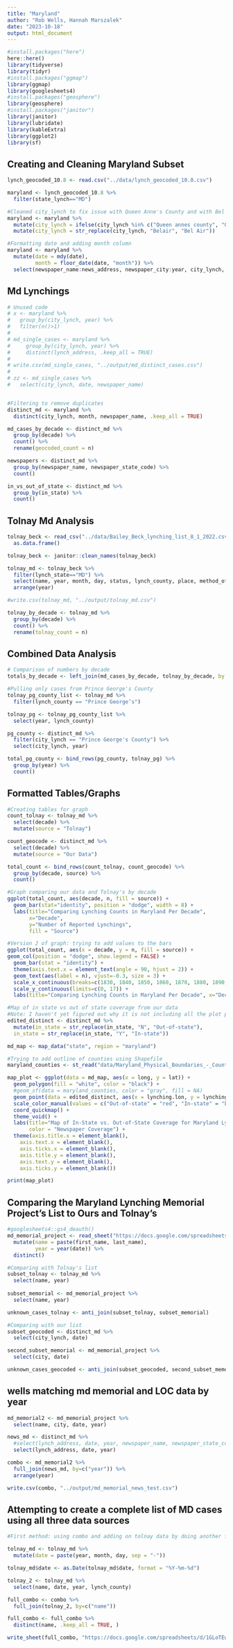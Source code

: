 ```yaml
---
title: "Maryland"
author: "Rob Wells, Hannah Marszalek"
date: "2023-10-18"
output: html_document
---
```

```r
#install.packages("here")
here::here()
library(tidyverse)
library(tidyr)
#install.packages("ggmap")
library(ggmap)
library(googlesheets4)
#install.packages("geosphere")
library(geosphere)
#install.packages("janitor")
library(janitor)
library(lubridate)
library(kableExtra)
library(ggplot2)
library(sf)
```

## Creating and Cleaning Maryland Subset
```r
lynch_geocoded_10.8 <- read.csv("../data/lynch_geocoded_10.8.csv")

maryland <- lynch_geocoded_10.8 %>% 
  filter(state_lynch=="MD") 

#Cleaned city_lynch to fix issue with Queen Anne's County and with Bel Air
maryland <- maryland %>%
  mutate(city_lynch = ifelse(city_lynch %in% c("Queen annes county", "Queen Annes County", "Queen Annes County (eastern shore)"), "Queen Anne's County", city_lynch)) %>%
  mutate(city_lynch = str_replace(city_lynch, "Belair", "Bel Air"))

#Formatting date and adding month column
maryland <- maryland %>%
  mutate(date = mdy(date),
         month = floor_date(date, "month")) %>%
  select(newspaper_name:news_address, newspaper_city:year, city_lynch, state_lynch, lynching.lon:Newspaper_Region, month)
```

## Md Lynchings
```r
# Unused code
# x <- maryland %>% 
#   group_by(city_lynch, year) %>% 
#   filter(n()>1)
# 
# md_single_cases <- maryland %>% 
#     group_by(city_lynch, year) %>% 
#     distinct(lynch_address, .keep_all = TRUE)  
# 
# write.csv(md_single_cases, "../output/md_distinct_cases.csv")
# 
# zz <- md_single_cases %>% 
#   select(city_lynch, date, newspaper_name)


#Filtering to remove duplicates
distinct_md <- maryland %>%
  distinct(city_lynch, month, newspaper_name, .keep_all = TRUE)

md_cases_by_decade <- distinct_md %>%
  group_by(decade) %>% 
  count() %>% 
  rename(geocoded_count = n)

newspapers <- distinct_md %>%
  group_by(newspaper_name, newspaper_state_code) %>%
  count()

in_vs_out_of_state <- distinct_md %>%
  group_by(in_state) %>%
  count()
```

## Tolnay Md Analysis
```r
tolnay_beck <- read_csv("../data/Bailey_Beck_lynching_list_8_1_2022.csv") %>% 
  as.data.frame()

tolnay_beck <- janitor::clean_names(tolnay_beck)

tolnay_md <- tolnay_beck %>% 
  filter(lynch_state=="MD") %>% 
  select(name, year, month, day, status, lynch_county, place, method_of_death, accusation, mob_size, notes, decade) %>% 
  arrange(year)

#write.csv(tolnay_md, "../output/tolnay_md.csv")

tolnay_by_decade <- tolnay_md %>% 
  group_by(decade) %>% 
  count() %>%
  rename(tolnay_count = n)
```

## Combined Data Analysis
```r
# Comparison of numbers by decade
totals_by_decade <- left_join(md_cases_by_decade, tolnay_by_decade, by = "decade")

#Pulling only cases from Prince George's County
tolnay_pg_county_list <- tolnay_md %>%
  filter(lynch_county == "Prince George’s")

tolnay_pg <- tolnay_pg_county_list %>%
  select(year, lynch_county)

pg_county <- distinct_md %>%
  filter(city_lynch == "Prince George's County") %>%
  select(city_lynch, year)

total_pg_county <- bind_rows(pg_county, tolnay_pg) %>%
  group_by(year) %>%
  count()
```

## Formatted Tables/Graphs
```r
#Creating tables for graph
count_tolnay <- tolnay_md %>%
  select(decade) %>%
  mutate(source = "Tolnay")

count_geocode <- distinct_md %>%
  select(decade) %>%
  mutate(source = "Our Data")

total_count <- bind_rows(count_tolnay, count_geocode) %>%
  group_by(decade, source) %>%
  count()

#Graph comparing our data and Tolnay's by decade
ggplot(total_count, aes(decade, n, fill = source)) +
  geom_bar(stat="identity", position = "dodge", width = 8) +
  labs(title="Comparing Lynching Counts in Maryland Per Decade",
       x="Decade",
       y="Number of Reported Lynchings",
       fill = "Source")

#Version 2 of graph: trying to add values to the bars
ggplot(total_count, aes(x = decade, y = n, fill = source)) +
geom_col(position = "dodge", show.legend = FALSE) + 
  geom_bar(stat = "identity") + 
  theme(axis.text.x = element_text(angle = 90, hjust = 2)) + 
  geom_text(aes(label = n), vjust=-0.3, size = 3) + 
  scale_x_continuous(breaks=c(1830, 1840, 1850, 1860, 1870, 1880, 1890, 1900, 1910, 1920, 1930)) + 
  scale_y_continuous(limits=c(0, 17)) + 
  labs(title="Comparing Lynching Counts in Maryland Per Decade", x="Decade", y="Number of Reported Lynchings", fill = "Source")

```

```r
#Map of in state vs out of state coverage from our data
#Note: I haven't yet figured out why it is not including all the plot points (besides the ones with missing coordinates)
edited_distinct <- distinct_md %>%
  mutate(in_state = str_replace(in_state, "N", "Out-of-state"),
  in_state = str_replace(in_state, "Y", "In-state"))

md_map <- map_data("state", region = "maryland")

#Trying to add outline of counties using Shapefile
maryland_counties <- st_read("data/Maryland_Physical_Boundaries_-_County_Boundaries_(Generalized)/BNDY_CountyPhyBoundaryGen_DoIT.shp")

map_plot <- ggplot(data = md_map, aes(x = long, y = lat)) +
  geom_polygon(fill = "white", color = "black") +
  #geom_sf(data = maryland_counties, color = "gray", fill = NA)
  geom_point(data = edited_distinct, aes(x = lynching.lon, y = lynching.lat, color = in_state), size = 3) +
  scale_color_manual(values = c("Out-of-state" = "red", "In-state" = "blue")) +
  coord_quickmap() +
  theme_void() + 
  labs(title="Map of In-State vs. Out-of-State Coverage for Maryland Lynchings",
       color = "Newspaper Coverage") + 
  theme(axis.title.x = element_blank(),
    axis.text.x = element_blank(),
    axis.ticks.x = element_blank(),
    axis.title.y = element_blank(),
    axis.text.y = element_blank(),
    axis.ticks.y = element_blank())

print(map_plot)
```

## Comparing the Maryland Lynching Memorial Project's List to Ours and Tolnay's
```r
#googlesheets4::gs4_deauth()
md_memorial_project <- read_sheet("https://docs.google.com/spreadsheets/d/1MUBAvoaaU0tzdgDUgTRcBu7zGWwZL9_RnbtVZ-zO2lc/edit#gid=0") %>%
  mutate(name = paste(first_name, last_name),
         year = year(date)) %>%
  distinct()

#Comparing with Tolnay's list
subset_tolnay <- tolnay_md %>%
  select(name, year)
         
subset_memorial <- md_memorial_project %>%
  select(name, year)

unknown_cases_tolnay <- anti_join(subset_tolnay, subset_memorial)

#Comparing with our list
subset_geocoded <- distinct_md %>%
  select(city_lynch, date)

second_subset_memorial <- md_memorial_project %>%
  select(city, date)

unknown_cases_geocoded <- anti_join(subset_geocoded, second_subset_memorial)
```

## wells matching md memorial and LOC data by year
```r
md_memorial2 <- md_memorial_project %>% 
  select(name, city, date, year)

news_md <- distinct_md %>% 
  #select(lynch_address, date, year, newspaper_name, newspaper_state_code, in_state, miles)
  select(lynch_address, date, year)

combo <- md_memorial2 %>% 
  full_join(news_md, by=c("year")) %>% 
  arrange(year)

write.csv(combo, "../output/md_memorial_news_test.csv")

```

## Attempting to create a complete list of MD cases using all three data sources
```r
#First method: using combo and adding on tolnay data by doing another full join on name

tolnay_md <- tolnay_md %>%
  mutate(date = paste(year, month, day, sep = "-"))

tolnay_md$date <- as.Date(tolnay_md$date, format = "%Y-%m-%d")

tolnay_2 <- tolnay_md %>%
  select(name, date, year, lynch_county)

full_combo <- combo %>%
  full_join(tolnay_2, by=c("name"))

full_combo <- full_combo %>%
  distinct(name, .keep_all = TRUE, )

write_sheet(full_combo, "https://docs.google.com/spreadsheets/d/1GLoTEwZvuhAFo8zdHnGmhxgx7l9FFlc4UZDWvUyPAGk/edit#gid=0", sheet = "2023-10-30")
```
